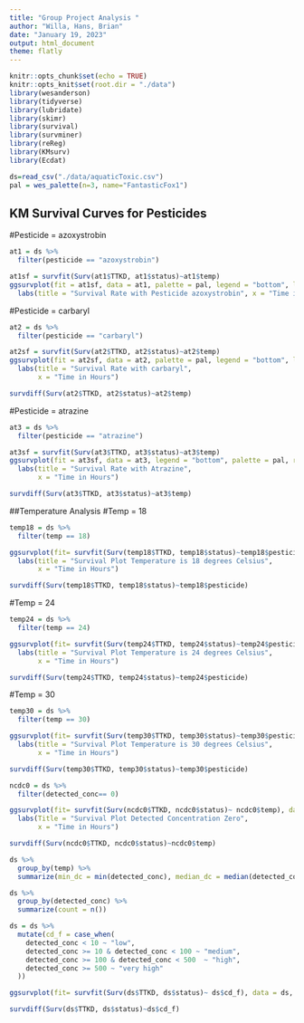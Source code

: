 ```yaml
---
title: "Group Project Analysis "
author: "Willa, Hans, Brian"
date: "January 19, 2023"
output: html_document
theme: flatly
---
```



```r
knitr::opts_chunk$set(echo = TRUE)
knitr::opts_knit$set(root.dir = "./data")
library(wesanderson)
library(tidyverse)
library(lubridate)
library(skimr)
library(survival)
library(survminer)
library(reReg)
library(KMsurv)
library(Ecdat)

ds=read_csv("./data/aquaticToxic.csv")
pal = wes_palette(n=3, name="FantasticFox1")
```

## KM Survival Curves for Pesticides 

#Pesticide = azoxystrobin
```r
at1 = ds %>% 
  filter(pesticide == "azoxystrobin")
```

```r
at1sf = survfit(Surv(at1$TTKD, at1$status)~at1$temp) 
ggsurvplot(fit = at1sf, data = at1, palette = pal, legend = "bottom", legend.labs = c("18°C","24°C", "30°C"), risk.table = F, conf.int=F, surv.median.line="hv") +
  labs(title = "Survival Rate with Pesticide azoxystrobin", x = "Time in Hours") 
```

#Pesticide = carbaryl
```r
at2 = ds %>%
  filter(pesticide == "carbaryl")

at2sf = survfit(Surv(at2$TTKD, at2$status)~at2$temp) 
ggsurvplot(fit = at2sf, data = at2, palette = pal, legend = "bottom", legend.labs = c("18°C","24°C", "30°C"),risk.table = F, conf.int=F, surv.median.line="hv") +
  labs(title = "Survival Rate with carbaryl", 
       x = "Time in Hours")

survdiff(Surv(at2$TTKD, at2$status)~at2$temp)
```

#Pesticide = atrazine
```r
at3 = ds %>%
  filter(pesticide == "atrazine")

at3sf = survfit(Surv(at3$TTKD, at3$status)~at3$temp) 
ggsurvplot(fit = at3sf, data = at3, legend = "bottom", palette = pal, risk.table = F, legend.labs = c("18°C","24°C", "30°C"), conf.int=F, surv.median.line="hv") +
  labs(title = "Survival Rate with Atrazine", 
       x = "Time in Hours")

survdiff(Surv(at3$TTKD, at3$status)~at3$temp)
```
##Temperature Analysis
#Temp = 18
```r
temp18 = ds %>%
  filter(temp == 18)

ggsurvplot(fit= survfit(Surv(temp18$TTKD, temp18$status)~temp18$pesticide),palette = pal, legend.labs = c("Atrazine","Azoxystrobin", "Carbaryl"),data = temp18, surv.median.line="hv") +
  labs(title = "Survival Plot Temperature is 18 degrees Celsius", 
       x = "Time in Hours")

survdiff(Surv(temp18$TTKD, temp18$status)~temp18$pesticide)
```

#Temp = 24
```r
temp24 = ds %>%
  filter(temp == 24)

ggsurvplot(fit= survfit(Surv(temp24$TTKD, temp24$status)~temp24$pesticide), legend.labs = c("Atrazine","Azoxystrobin", "Carbaryl"), palette = pal, data = temp24, surv.median.line="hv") +
  labs(title = "Survival Plot Temperature is 24 degrees Celsius", 
       x = "Time in Hours")

survdiff(Surv(temp24$TTKD, temp24$status)~temp24$pesticide)
```

#Temp = 30 
```r
temp30 = ds %>%
  filter(temp == 30)

ggsurvplot(fit= survfit(Surv(temp30$TTKD, temp30$status)~temp30$pesticide),palette = pal,legend.labs = c("Atrazine","Azoxystrobin", "Carbaryl"),  data = temp30, surv.median.line="hv") +
  labs(title = "Survival Plot Temperature is 30 degrees Celsius", 
       x = "Time in Hours")

survdiff(Surv(temp30$TTKD, temp30$status)~temp30$pesticide)
```
```r
ncdc0 = ds %>% 
  filter(detected_conc== 0) 

ggsurvplot(fit= survfit(Surv(ncdc0$TTKD, ncdc0$status)~ ncdc0$temp), data = ncdc0, surv.median.line="hv") +
  labs(Title = "Survival Plot Detected Concentration Zero", 
       x = "Time in Hours")

survdiff(Surv(ncdc0$TTKD, ncdc0$status)~ncdc0$temp)
```

```r
ds %>%
  group_by(temp) %>%
  summarize(min_dc = min(detected_conc), median_dc = median(detected_conc), max_dc = max(detected_conc), min_nc = min(nominal_conc), median_nc = median(nominal_conc), max_nc = max(nominal_conc))
```
```r
ds %>%
  group_by(detected_conc) %>%
  summarize(count = n())
```
```r
ds = ds %>%
  mutate(cd_f = case_when(
    detected_conc < 10 ~ "low",
    detected_conc >= 10 & detected_conc < 100 ~ "medium",
    detected_conc >= 100 & detected_conc < 500  ~ "high",
    detected_conc >= 500 ~ "very high"
  ))
```

```r
ggsurvplot(fit= survfit(Surv(ds$TTKD, ds$status)~ ds$cd_f), data = ds, surv.median.line="hv") 

survdiff(Surv(ds$TTKD, ds$status)~ds$cd_f)
```

